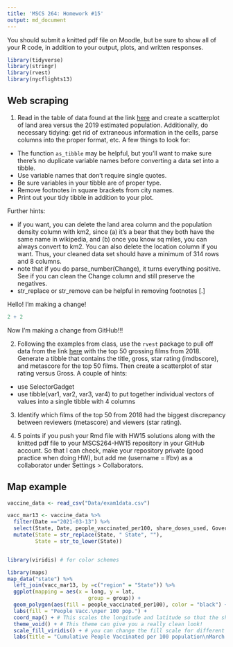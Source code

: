 ```yaml
---
title: 'MSCS 264: Homework #15'
output: md_document
---
```


You should submit a knitted pdf file on Moodle, but be sure to show all of your R code, in addition to your output, plots, and written responses.

```r
library(tidyverse)
library(stringr)
library(rvest)
library(nycflights13)
```

## Web scraping

1. Read in the table of data found at the link [here](https://en.wikipedia.org/wiki/List_of_United_States_cities_by_population) and create a scatterplot of land area versus the 2019 estimated population. Additionally, do necessary tidying: get rid of extraneous information in the cells, parse columns into the proper format, etc.  A few things to look for:

- The function `as_tibble` may be helpful, but you'll want to make sure there's no duplicate variable names before converting a data set into a tibble.
- Use variable names that don't require single quotes.
- Be sure variables in your tibble are of proper type.
- Remove footnotes in square brackets from city names.
- Print out your tidy tibble in addition to your plot.

Further hints:

- if you want, you can delete the land area column and the population density column with km2, since (a) it's a bear that they both have the same name in wikipedia, and (b) once you know sq miles, you can always convert to km2.  You can also delete the location column if you want. Thus, your cleaned data set should have a minimum of 314 rows and 8 columns.
- note that if you do parse_number(Change), it turns everything positive. See if you can clean the Change column and still preserve the negatives.
- str_replace or str_remove can be helpful in removing footnotes [.]


Hello! I'm making a change!
```r
2 + 2
```

Now I'm making a change from GitHub!!!


2. Following the examples from class, use the `rvest` package to pull off data from the link  [here](https://www.imdb.com/search/title?year=2018-01-01,2018-12-31&sort=boxoffice_gross_us,desc) with the top 50 grossing films from 2018. Generate a tibble that contains the title, gross, star rating (imdbscore), and metascore for the top 50 films. Then create a scatterplot of star rating versus Gross.  A couple of hints:

- use SelectorGadget
- use tibble(var1, var2, var3, var4) to put together individual vectors of values into a single tibble with 4 columns

3. Identify which films of the top 50 from 2018 had the biggest discrepancy between reviewers (metascore) and viewers (star rating).

4. 5 points if you push your Rmd file with HW15 solutions along with the knitted pdf file to your MSCS264-HW15 repository in your GitHub account.  So that I can check, make your repository private (good practice when doing HW), but add me (username = lfbv) as a collaborator under Settings > Collaborators.


## Map example

```r
vaccine_data <- read_csv("Data/exam1data.csv") 

vacc_mar13 <- vaccine_data %>%
  filter(Date =="2021-03-13") %>%
  select(State, Date, people_vaccinated_per100, share_doses_used, Governor) %>%
  mutate(State = str_replace(State, " State", ""),
         State = str_to_lower(State))


library(viridis) # for color schemes

library(maps)
map_data("state") %>%
  left_join(vacc_mar13, by =c("region" = "State")) %>%
  ggplot(mapping = aes(x = long, y = lat,
                          group = group)) + 
  geom_polygon(aes(fill = people_vaccinated_per100), color = "black") + 
  labs(fill = "People Vacc.\nper 100 pop.") +
  coord_map() + # This scales the longitude and latitude so that the shapes look correct.
  theme_void() + # This theme can give you a really clean look! 
  scale_fill_viridis() + # you can change the fill scale for different color schemes.
  labs(title = "Cumulative People Vaccinated per 100 population\nMarch 13, 2021")
```
